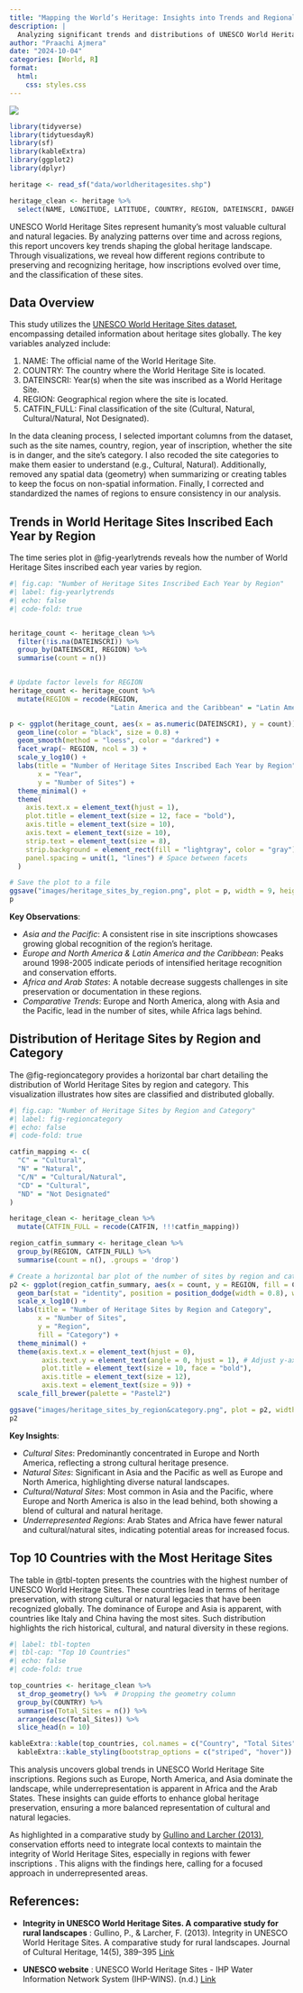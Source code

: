 ```yaml
---
title: "Mapping the World’s Heritage: Insights into Trends and Regional Distribution of UNESCO Sites"
description: |
  Analyzing significant trends and distributions of UNESCO World Heritage Sites.
author: "Praachi Ajmera"
date: "2024-10-04"
categories: [World, R]
format:
  html:
    css: styles.css
---
```


![](images/unesco2.jpg)


```r
library(tidyverse)
library(tidytuesdayR)
library(sf)
library(kableExtra)
library(ggplot2)
library(dplyr)

heritage <- read_sf("data/worldheritagesites.shp")

```


```r

heritage_clean <- heritage %>% 
  select(NAME, LONGITUDE, LATITUDE, COUNTRY, REGION, DATEINSCRI, DANGER, AREAHA, CATFIN)


```


UNESCO World Heritage Sites represent humanity's most valuable cultural and natural legacies. By analyzing patterns over time and across regions, this report uncovers key trends shaping the global heritage landscape. Through visualizations, we reveal how different regions contribute to preserving and recognizing heritage, how inscriptions evolved over time, and the classification of these sites.


## Data Overview

This study utilizes the [UNESCO World Heritage Sites dataset](https://ihp-wins.unesco.org/dataset/unesco-world-heritage-sites), encompassing detailed information about heritage sites globally. The key variables analyzed include:

1. NAME: The official name of the World Heritage Site.
2. COUNTRY: The country where the World Heritage Site is located.
3. DATEINSCRI: Year(s) when the site was inscribed as a World Heritage Site.
4. REGION: Geographical region where the site is located.
5. CATFIN_FULL: Final classification of the site (Cultural, Natural, Cultural/Natural, Not Designated).

In the data cleaning process, I selected important columns from the dataset, such as the site names, country, region, year of inscription, whether the site is in danger, and the site's category. I also recoded the site categories to make them easier to understand (e.g., Cultural, Natural). Additionally, removed any spatial data (geometry) when summarizing or creating tables to keep the focus on non-spatial information. Finally, I corrected and standardized the names of regions to ensure consistency in our analysis.


## **Trends in World Heritage Sites Inscribed Each Year by Region** 

The time series plot in @fig-yearlytrends reveals how the number of World Heritage Sites inscribed each year varies by region.

```r
#| fig.cap: "Number of Heritage Sites Inscribed Each Year by Region"
#| label: fig-yearlytrends
#| echo: false
#| code-fold: true


heritage_count <- heritage_clean %>%
  filter(!is.na(DATEINSCRI)) %>%
  group_by(DATEINSCRI, REGION) %>%
  summarise(count = n())


# Update factor levels for REGION
heritage_count <- heritage_count %>%
  mutate(REGION = recode(REGION,
                         "Latin America and the Caribbean" = "Latin America and Caribbean"))

p <- ggplot(heritage_count, aes(x = as.numeric(DATEINSCRI), y = count)) +
  geom_line(color = "black", size = 0.8) +
  geom_smooth(method = "loess", color = "darkred") +
  facet_wrap(~ REGION, ncol = 3) +  
  scale_y_log10() +
  labs(title = "Number of Heritage Sites Inscribed Each Year by Region",
       x = "Year",
       y = "Number of Sites") +
  theme_minimal() +
  theme(
    axis.text.x = element_text(hjust = 1),
    plot.title = element_text(size = 12, face = "bold"),
    axis.title = element_text(size = 10),
    axis.text = element_text(size = 10),
    strip.text = element_text(size = 8),
    strip.background = element_rect(fill = "lightgray", color = "gray"), 
    panel.spacing = unit(1, "lines") # Space between facets
  )

# Save the plot to a file
ggsave("images/heritage_sites_by_region.png", plot = p, width = 9, height = 4, dpi = 300)
p
```

**Key Observations**:

+ *Asia and the Pacific*: A consistent rise in site inscriptions showcases growing global recognition of the region's heritage.
+ *Europe and North America & Latin America and the Caribbean*: Peaks around 1998-2005 indicate periods of intensified heritage recognition and conservation efforts.
+ *Africa and Arab States*: A notable decrease suggests challenges in site preservation or documentation in these regions.
+ *Comparative Trends*: Europe and North America, along with Asia and the Pacific, lead in the number of sites, while Africa lags behind.



## **Distribution of Heritage Sites by Region and Category**

The @fig-regioncategory provides a horizontal bar chart detailing the distribution of World Heritage Sites by region and category. This visualization illustrates how sites are classified and distributed globally.

```r
#| fig.cap: "Number of Heritage Sites by Region and Category"
#| label: fig-regioncategory
#| echo: false
#| code-fold: true

catfin_mapping <- c(
  "C" = "Cultural",
  "N" = "Natural",
  "C/N" = "Cultural/Natural",
  "CD" = "Cultural",
  "ND" = "Not Designated"
)

heritage_clean <- heritage_clean %>%
  mutate(CATFIN_FULL = recode(CATFIN, !!!catfin_mapping))

region_catfin_summary <- heritage_clean %>%
  group_by(REGION, CATFIN_FULL) %>%
  summarise(count = n(), .groups = 'drop')

# Create a horizontal bar plot of the number of sites by region and category
p2 <- ggplot(region_catfin_summary, aes(x = count, y = REGION, fill = CATFIN_FULL)) +
  geom_bar(stat = "identity", position = position_dodge(width = 0.8), width = 0.7) +
  scale_x_log10() +
  labs(title = "Number of Heritage Sites by Region and Category",
       x = "Number of Sites",
       y = "Region",
       fill = "Category") +
  theme_minimal() +
  theme(axis.text.x = element_text(hjust = 0),
        axis.text.y = element_text(angle = 0, hjust = 1), # Adjust y-axis text
        plot.title = element_text(size = 10, face = "bold"),
        axis.title = element_text(size = 12),
        axis.text = element_text(size = 9)) +
  scale_fill_brewer(palette = "Pastel2")

ggsave("images/heritage_sites_by_region&category.png", plot = p2, width = 8, height = 4, dpi = 300)
p2

```

**Key Insights**:

+ *Cultural Sites*: Predominantly concentrated in Europe and North America, reflecting a strong cultural heritage presence.
+ *Natural Sites*: Significant in Asia and the Pacific as well as Europe and North America, highlighting diverse natural landscapes.
+ *Cultural/Natural Sites*: Most common in Asia and the Pacific, where Europe and North America is also in the lead behind, both showing a blend of cultural and natural heritage.
+ *Underrepresented Regions*: Arab States and Africa have fewer natural and cultural/natural sites, indicating potential areas for increased focus.


## Top 10 Countries with the Most Heritage Sites

The table in @tbl-topten presents the countries with the highest number of UNESCO World Heritage Sites. These countries lead in terms of heritage preservation, with strong cultural or natural legacies that have been recognized globally. The dominance of Europe and Asia is apparent, with countries like Italy and China having the most sites. Such distribution highlights the rich historical, cultural, and natural diversity in these regions.

```r
#| label: tbl-topten
#| tbl-cap: "Top 10 Countries"
#| echo: false
#| code-fold: true

top_countries <- heritage_clean %>%
  st_drop_geometry() %>%  # Dropping the geometry column
  group_by(COUNTRY) %>%
  summarise(Total_Sites = n()) %>%
  arrange(desc(Total_Sites)) %>%
  slice_head(n = 10)  

kableExtra::kable(top_countries, col.names = c("Country", "Total Sites")) %>%
  kableExtra::kable_styling(bootstrap_options = c("striped", "hover"))

```



This analysis uncovers global trends in UNESCO World Heritage Site inscriptions. Regions such as Europe, North America, and Asia dominate the landscape, while underrepresentation is apparent in Africa and the Arab States. These insights can guide efforts to enhance global heritage preservation, ensuring a more balanced representation of cultural and natural legacies.

As highlighted in a comparative study by [Gullino and Larcher (2013)](https://doi.org/10.1016/j.culher.2012.10.005), conservation efforts need to integrate local contexts to maintain the integrity of World Heritage Sites, especially in regions with fewer inscriptions . This aligns with the findings here, calling for a focused approach in underrepresented areas.



## References:

+ **Integrity in UNESCO World Heritage Sites. A comparative study for rural landscapes** : Gullino, P., & Larcher, F. (2013). Integrity in UNESCO World Heritage Sites. A comparative study for rural landscapes. Journal of Cultural Heritage, 14(5), 389–395 [Link](https://doi.org/10.1016/j.culher.2012.10.005)

+ **UNESCO website** : UNESCO World Heritage Sites - IHP Water Information Network System (IHP-WINS). (n.d.) [Link](https://ihp-wins.unesco.org/dataset/unesco-world-heritage-sites)



